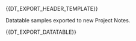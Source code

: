 


{{DT_EXPORT_HEADER_TEMPLATE}}


Datatable samples exported to new Project Notes.


{{DT_EXPORT_DATATABLE}}

